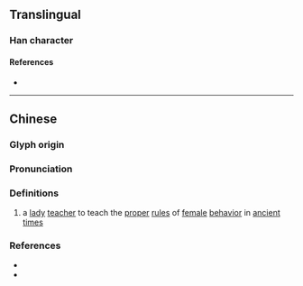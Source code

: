 {{character info}}
==Translingual==

===Han character===
{{Han char|rn=38|rad=女|as=05|sn=8|four=|canj=KRV|ids=⿱加女}}

====References====
* {{Han ref|kx=0257.400|dkj=06148|dj=0523.070|hdz=21041.080|uh=59BF|ud=22975}}

----

==Chinese==
{{zh-forms|alt=㚳}}

===Glyph origin===
{{Han etym}}

===Pronunciation===
{{zh-pron
|m=ē
|c=aa3
|mc=y
|oc=y
|cat=
}}

===Definitions===
{{zh-hanzi}}

# a [[lady]] [[teacher]] to teach the [[proper]] [[rule]]s of [[female]] [[behavior]] in [[ancient]] [[time]]s

===References===
* {{R:twedu|C02066}}
* {{R:yue:Jyutping Database}}